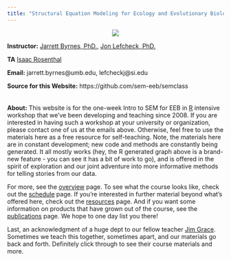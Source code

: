 ```yaml
---
title: "Structural Equation Modeling for Ecology and Evolutionary Biology"
---
```


<center>
<!--
```r
library(DiagrammeR)

library(piecewiseSEM)
data(keeley)

mod <- psem(lm(abiotic ~ distance, data = keeley),
            lm(hetero ~ distance, data = keeley),
            lm(age ~ distance, data = keeley),
            lm(firesev ~ age, data = keeley),
            lm(cover ~ firesev, data = keeley),
            lm(rich ~ hetero + cover + abiotic, data = keeley),
            data = keeley)

source("./scripts/plot_psem.R")

plt <- plot.psem(mod, 
          node_attrs =list(
          x = c(3, 3, 2, 3, 4, 5, 1),
          y = c(1, 2, 0, 0, 0, 1, 1),
          shape = "rectangle", color = "black",
          fillcolor = "white"),
          return = TRUE)

render_graph(plt)

```
-->
![](bernie_sem.png)
</center>

**Instructor:** [Jarrett Byrnes, PhD.](http://byrneslab.net), [Jon Lefcheck, PhD.](https://jonlefcheck.net)

**TA** [Isaac Rosenthal](http://byrneslab.net/project/isaac-rosenthal/)

**Email:** jarrett.byrnes@umb.edu, lefcheckj@si.edu


**Source for this Website:** https://github.com/sem-eeb/semclass
&nbsp;  
&nbsp;  
&nbsp;  
**About:** This website is for the one-week Intro to SEM for EEB in [R](http://r-project.org) intensive workshop that we've been developing and teaching since 2008. If you are interested in having such a workshop at your university or organization, please contact one of us at the emails above. Otherwise, feel free to use the materials here as a free resource for self-teaching. Note, the materials here are in constant development; new code and methods are constantly being generated. It all mostly works (hey, the R generated graph above is a brand-new feature - you can see it has a bit of work to go), and is offered in the spirit of exploration and our joint adventure into more informative methods for telling stories from our data.  
  
For more, see the [overview](overview.html) page. To see what the course looks like, check out the [schedule](schedule.html) page. If you're interested in further material beyond what's offered here, check out the [resources](resources.html) page. And if you want some information on products that have grown out of the course, see the [publications](publications.html) page. We hope to one day list you there!  
  
Last, an acknowledgment of a huge dept to our fellow teacher [Jim Grace](https://www.usgs.gov/centers/wetland-and-aquatic-research-center/science/quantitative-analysis-using-structural-equation?qt-science_center_objects=0#qt-science_center_objects). Sometimes we teach this together, sometimes apart, and our materials go back and forth. Definitely click through to see their course materials and more.  